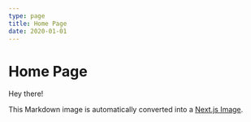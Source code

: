 ```yaml
---
type: page
title: Home Page
date: 2020-01-01
---
```


# Home Page 

Hey there!


This Markdown image is automatically converted into a [Next.js Image](https://nextjs.org/docs/api-reference/next/image).
